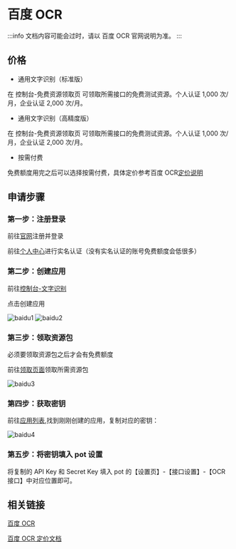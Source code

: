 # 百度 OCR

:::info
文档内容可能会过时，请以 百度 OCR 官网说明为准。
:::

## 价格

- 通用文字识别（标准版）

在 控制台-免费资源领取页 可领取所需接口的免费测试资源。个人认证 1,000 次/月，企业认证 2,000 次/月。

- 通用文字识别（高精度版）

在 控制台-免费资源领取页 可领取所需接口的免费测试资源。个人认证 1,000 次/月，企业认证 2,000 次/月。

- 按需付费

免费额度用完之后可以选择按需付费，具体定价参考百度 OCR[定价说明](https://ai.baidu.com/ai-doc/OCR/9k3h7xuv6)

## 申请步骤

### 第一步：注册登录

前往[官网](https://ai.baidu.com/)注册并登录

前往[个人中心](https://console.bce.baidu.com/iam/#/iam/baseinfo)进行实名认证（没有实名认证的账号免费额度会低很多）

### 第二步：创建应用

前往[控制台-文字识别](https://console.bce.baidu.com/ai/#/ai/ocr/overview/index)

点击创建应用

![baidu1](./asset/baidu1.png)
![baidu2](./asset/baidu2.png)

### 第三步：领取资源包

必须要领取资源包之后才会有免费额度

前往[领取页面](https://console.bce.baidu.com/ai/#/ai/ocr/overview/resource/getFree)领取所需资源包

![baidu3](./asset/baidu3.png)

### 第四步：获取密钥

前往[应用列表](https://console.bce.baidu.com/ai/#/ai/ocr/app/list),找到刚刚创建的应用，复制对应的密钥：

![baidu4](./asset/baidu4.png)

### 第五步：将密钥填入 pot 设置

将复制的 API Key 和 Secret Key 填入 pot 的【设置页】-【接口设置】-【OCR 接口】中对应位置即可。

## 相关链接

[百度 OCR](https://ai.baidu.com/tech/ocr/general)

[百度 OCR 定价文档](https://ai.baidu.com/ai-doc/OCR/9k3h7xuv6)

<div
  class="wwads-cn wwads-horizontal wwads-sticky"
  data-id="285"
  style={{ maxWidth: "230px" }}
></div>
